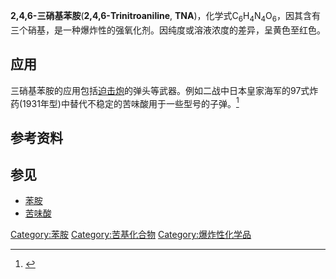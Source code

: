 {{expand|time=2016-07-13T07:39:27+00:00}}
{{Chembox
| Name=2,4,6-三硝基苯胺
| Verifiedfields = changed
| Watchedfields = changed
| verifiedrevid = 477210931
| ImageFile=Trinitroaniline structure.svg
| ImageSize=150px
| ImageFile1 = 2,4,6-Trinitroaniline-3D-balls.png
| ImageSize1 = 150
| ImageAlt1 = Picramide molecule
| IUPACName=2,4,6-trinitroaniline
| OtherNames=Picramide
|Section1={{Chembox Identifiers
| ChemSpiderID_Ref = {{chemspidercite|correct|chemspider}}
| ChemSpiderID = 9852
| InChI = 1/C6H4N4O6/c7-6-4(9(13)14)1-3(8(11)12)2-5(6)10(15)16/h1-2H,7H2
| InChIKey = IAHOUQOWMXVMEH-UHFFFAOYAP
| StdInChI_Ref = {{stdinchicite|correct|chemspider}}
| StdInChI = 1S/C6H4N4O6/c7-6-4(9(13)14)1-3(8(11)12)2-5(6)10(15)16/h1-2H,7H2
| StdInChIKey_Ref = {{stdinchicite|correct|chemspider}}
| StdInChIKey = IAHOUQOWMXVMEH-UHFFFAOYSA-N
| CASNo_Ref = {{cascite|changed|??}}
| CASNo=489-98-5 
| PubChem=10271
| SMILES = c1c(cc(c(c1[N+](=O)[O-])N)[N+](=O)[O-])[N+](=O)[O-]
}}
|Section2={{Chembox Properties
| Formula=C<sub>6</sub>H<sub>4</sub>N<sub>4</sub>O<sub>6</sub>
| MolarMass=228.12 g/mol
| Appearance=黄色至红色粉末
| Density=1.8 g/cm<sup>3</sup>
| MeltingPtC=188
| BoilingPt=气化前爆炸
| Solubility=不溶
}}
|Section3={{Chembox Hazards
| MainHazards=爆炸性
}}
}}

'''2,4,6-三硝基苯胺'''('''2,4,6-Trinitroaniline''', '''TNA''')，化学式C<sub>6</sub>H<sub>4</sub>N<sub>4</sub>O<sub>6</sub>，因其含有三个硝基，是一种爆炸性的强氧化剂。因纯度或溶液浓度的差异，呈黄色至红色。

==应用==
三硝基苯胺的应用包括[[迫击炮|迫击炮]]的弹头等武器。例如二战中日本皇家海军的97式炸药(1931年型)中替代不稳定的苦味酸用于一些型号的子弹。<ref>{{Cite web |url=http://navweaps.com/Weapons/Gun_Data_p2.htm |title=存档副本 |accessdate=2016-07-13 |archive-date=2016-04-17 |archive-url=https://web.archive.org/web/20160417112624/http://www.navweaps.com/Weapons/Gun_Data_p2.htm |dead-url=no }}</ref>
==参考资料==
{{Reflist}}

==参见==
* [[苯胺|苯胺]]
* [[苦味酸|苦味酸]]
{{芳香族化合物}}
{{DEFAULTSORT:苯胺, 2,4,6-三硝基}}
[[Category:苯胺|Category:苯胺]]
[[Category:苦基化合物|Category:苦基化合物]]
[[Category:爆炸性化学品|Category:爆炸性化学品]]